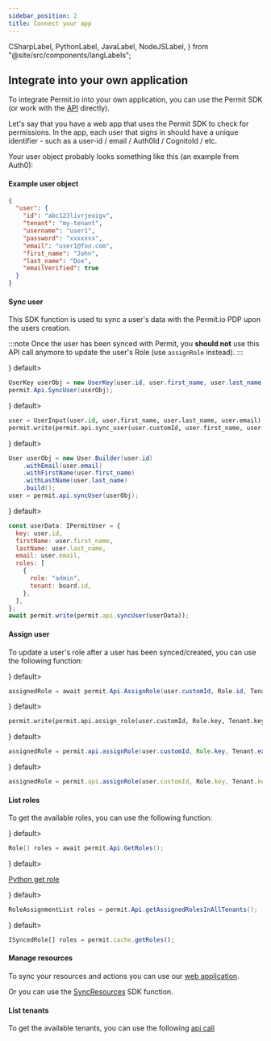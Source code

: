 ```yaml
---
sidebar_position: 2
title: Connect your app
---
```



  CSharpLabel,
  PythonLabel,
  JavaLabel,
  NodeJSLabel,
} from "@site/src/components/langLabels";

## Integrate into your own application

To integrate Permit.io into your own application, you can use the Permit SDK (or work with the [API](https://api.permit.io/redoc) directly).

Let's say that you have a web app that uses the Permit SDK to check for permissions.
In the app, each user that signs in should have a unique identifier - such as a user-id / email / Auth0Id / CognitoId / etc.

Your user object probably looks something like this (an example from Auth0):

#### Example user object

```json
{
  "user": {
    "id": "abc123livrjeoigv",
    "tenant": "my-tenant",
    "username": "user1",
    "password": "xxxxxxx",
    "email": "user1@foo.com",
    "first_name": "John",
    "last_name": "Doe",
    "emailVerified": true
  }
}
```

#### Sync user

This SDK function is used to sync a user's data with the Permit.io PDP upon the users creation.

:::note
Once the user has been synced with Permit, you **should not** use this API call anymore to update the user's Role (use `assignRole` instead).
:::

<Tabs groupId="language">
<TabItem value="Dotnet" label={<CSharpLabel/>} default>

```csharp
UserKey userObj = new UserKey(user.id, user.first_name, user.last_name, user.email);
permit.Api.SyncUser(userObj);
```

  </TabItem>
<TabItem value="Python" label={<PythonLabel/>} default>

```python
user = UserInput(user.id, user.first_name, user.last_name, user.email)
permit.write(permit.api.sync_user(user.customId, user.first_name, user.last_name, user.email))
```

  </TabItem>
<TabItem value="Java" label={<JavaLabel/>} default>

```java
User userObj = new User.Builder(user.id)
    .withEmail(user.email)
    .withFirstName(user.first_name)
    .withLastName(user.last_name)
    .build();
user = permit.api.syncUser(userObj);
```

  </TabItem>
<TabItem value="Node" label={<NodeJSLabel/>} default>

```js
const userData: IPermitUser = {
  key: user.id,
  firstName: user.first_name,
  lastName: user.last_name,
  email: user.email,
  roles: [
    {
      role: "admin",
      tenant: board.id,
    },
  ],
};
await permit.write(permit.api.syncUser(userData));
```

  </TabItem>
</Tabs>

#### Assign user

To update a user's role after a user has been synced/created, you can use the following function:

<Tabs groupId="language">
<TabItem value="Dotnet" label={<CSharpLabel/>} default>

```csharp
assignedRole = await permit.Api.AssignRole(user.customId, Role.id, Tenant.externalId);
```

  </TabItem>
<TabItem value="Python" label={<PythonLabel/>} default>

```python
permit.write(permit.api.assign_role(user.customId, Role.key, Tenant.key))
```

  </TabItem>
<TabItem value="Java" label={<JavaLabel/>} default>

```java
assignedRole = permit.api.assignRole(user.customId, Role.key, Tenant.externalId);
```

  </TabItem>
<TabItem value="Node" label={<NodeJSLabel/>} default>

```js
assignedRole = permit.api.assignRole(user.customId, Role.key, Tenant.key);
```

  </TabItem>
</Tabs>

#### List roles

To get the available roles, you can use the following function:

<Tabs groupId="language">
<TabItem value="Dotnet" label={<CSharpLabel/>} default>

```csharp
Role[] roles = await permit.Api.GetRoles();
```

  </TabItem>
<TabItem value="Python" label={<PythonLabel/>} default>

[Python get role](/reference/SDKs/Python/get_roles)

  </TabItem>
<TabItem value="Java" label={<JavaLabel/>} default>

```java
RoleAssignmentList roles = permit.Api.getAssignedRolesInAllTenants();
```

  </TabItem>
<TabItem value="Node" label={<NodeJSLabel/>} default>

```js
ISyncedRole[] roles = permit.cache.getRoles();
```

  </TabItem>
</Tabs>

#### Manage resources

To sync your resources and actions you can use our [web application](https://permit.io/app/policy-editor).

Or you can use the [SyncResources](/reference/SDKs/Dotnet/sync_resources) SDK function.

#### List tenants

To get the available tenants, you can use the following [api call](/reference/api_with_cli#get-all-tenants)
